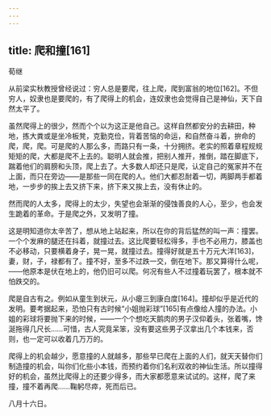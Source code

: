 ```yaml
---
---
---
```

title: 爬和撞[161]
---




荀继

从前梁实秋教授曾经说过：穷人总是要爬，往上爬，爬到富翁的地位[162]。不但穷人，奴隶也是要爬的，有了爬得上的机会，连奴隶也会觉得自己是神仙，天下自然太平了。

虽然爬得上的很少，然而个个以为这正是他自己。这样自然都安分的去耕田，种地，拣大粪或是坐冷板凳，克勤克俭，背着苦恼的命运，和自然奋斗着，拚命的爬，爬，爬。可是爬的人那么多，而路只有一条，十分拥挤。老实的照着章程规规矩矩的爬，大都是爬不上去的。聪明人就会推，把别人推开，推倒，踏在脚底下，踹着他们的肩膀和头顶，爬上去了。大多数人却还只是爬，认定自己的冤家并不在上面，而只在旁边——是那些一同在爬的人。他们大都忍耐着一切，两脚两手都着地，一步步的挨上去又挤下来，挤下来又挨上去，没有休止的。

然而爬的人太多，爬得上的太少，失望也会渐渐的侵蚀善良的人心，至少，也会发生跪着的革命。于是爬之外，又发明了撞。

这是明知道你太辛苦了，想从地上站起来，所以在你的背后猛然的叫一声：撞罢。一个个发麻的腿还在抖着，就撞过去。这比爬要轻松得多，手也不必用力，膝盖也不必移动，只要横着身子，晃一晃，就撞过去。撞得好就是五十万元大洋[163]，妻，财，子，禄都有了。撞不好，至多不过跌一交，倒在地下。那又算得什么呢，——他原本是伏在地上的，他仍旧可以爬。何况有些人不过撞着玩罢了，根本就不怕跌交的。

爬是自古有之。例如从童生到状元，从小瘪三到康白度[164]。撞却似乎是近代的发明。要考据起来，恐怕只有古时候“小姐抛彩球”[165]有点像给人撞的办法。小姐的彩球将要抛下来的时候，——一个个想吃天鹅肉的男子汉仰着头，张着嘴，馋涎拖得几尺长……可惜，古人究竟呆笨，没有要这些男子汉拿出几个本钱来，否则，也一定可以收着几万万的。

爬得上的机会越少，愿意撞的人就越多，那些早已爬在上面的人们，就天天替你们制造撞的机会，叫你们化些小本钱，而预约着你们名利双收的神仙生活。所以撞得好的机会，虽然比爬得上的还要少得多，而大家都愿意来试试的。这样，爬了来撞，撞不着再爬……鞠躬尽瘁，死而后已。

八月十六日。